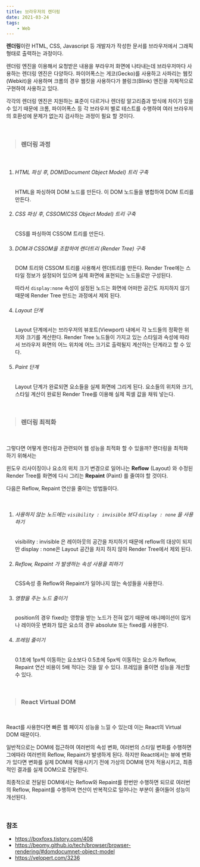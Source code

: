 ```yaml
---
title: 브라우저의 렌더링
date: 2021-03-24
tags:
    - Web
---
```


**렌더링**이란 HTML, CSS, Javascript 등 개발자가 작성한 문서를 브라우저에서 그래픽 형태로 출력하는 과정이다.



렌더링 엔진을 이용해서 요청받은 내용을 부라우저 화면에 나타내는데 브라우저마다 사용하는 렌더링 엔진은 다양하다. 파이어폭스는 게코(Gecko)를 사용하고 사파리는 웹킷(Webkit)을 사용하며 크롬의 경우 웹킷을 사용하다가 블링크(Blink) 엔진을 자체적으로 구현하여 사용하고 있다.



각각의 렌더링 엔진은 지원하는 표준이 다르거나 렌더링 알고리즘과 방식에 차이가 있을 수 있기 때문에 크롬, 파이어폭스 등 각 브라우저 별로 테스트를 수행하여 여러 브라우저의 호환성에 문제가 없는지 검사하는 과정이 필요 할 것이다.

<br/>



> ### 렌더링 과정

<br/>

1. ###### HTML 파싱 후, DOM(Document Object Model) 트리 구축

   HTML을 파싱하여 DOM 노드를 만든다. 이 DOM 노드들을 병합하여 DOM 트리를 만든다.
   <br/>

2. ###### CSS 파싱 후, CSSOM(CSS Object Model) 트리 구축

   CSS를 파싱하여 CSSOM 트리를 만든다.
   <br/>

3. ###### DOM과 CSSOM을 조합하여 렌더트리 (Render Tree) 구축

   DOM 트리와 CSSOM 트리를 사용해서 렌더트리를 만든다. Render Tree에는 스타일 정보가 설정되어 있으며 실제 화면에 표현되는 노드들로만 구성된다.

   따라서 `display:none` 속성이 설정된 노드는 화면에 어떠한 공간도 차지하지 않기 때문에 Render Tree 만드는 과정에서 제외 된다. 
   <br/>

4. ###### Layout  단계

   Layout 단계에서는 브라우저의 뷰포트(Viewport) 내에서 각 노드들의 정확한 위치와 크기를 계산한다. Render Tree 노드들이 가지고 있는 스타일과 속성에 따라서 브라우저 화면의 어느 위치에 어느 크기로 출력될지 계산하는 단계라고 할 수 있다.
   <br/>

5. ###### Paint 단계

   Layout 단계가 완료되면 요소들을 실제 화면에 그리게 된다. 요소들의 위치와 크기, 스타일 계산이 완료된 Render Tree를 이용해 실제 픽셀 값을 채워 넣는다.
   <br/>

<br/>

> ### 렌더링 최적화

<br/>

그렇다면 어떻게 렌더링과 관련되어 웹 성능을 최적화 할 수 있을까? 렌더링을 최적화 하기 위해서는 

윈도우 리사이징이나 요소의 위치 크기 변경으로 일어나는 **Reflow** (Layout) 와 수정된 Render Tree를 화면에 다시 그리는 **Repaint** (Paint) 를 줄여야 할 것이다.



다음은 Reflow, Repaint 연산을 줄이는 방법들이다.

<br/>

1. ###### 사용하지 않는 노드에는 `visibility : invisible` 보다 `display : none` 을 사용하기

   visibility : invisible 은 레이아웃의 공간을 차지하기 때문에 reflow의 대상이 되지만 display : none은 Layout 공간을 차지 하지 않아 Render Tree에서 제외 된다.
   <br/>
    
2. ###### Reflow, Repaint 가 발생하는 속성 사용을 피하기

   CSS속성 중 Reflow와 Repaint가 일어나지 않는 속성들을 사용한다.
   <br/>

3. ###### 영향을 주는 노드 줄이기

   position의 경우 fixed는 영향을 받는 노드가 전혀 없기 때문에 애니메이션이 많거나 레이아웃 변화가 많은 요소의 경우 absolute 또는 fixed를 사용한다.
   <br/>

4. ###### 프레임 줄이기

   0.1초에 1px씩 이동하는 요소보다 0.5초에 5px씩 이동하는 요소가 Reflow, Repaint 연산 비용이 5배 적다는 것을 알 수 있다. 프레임을 줄이면 성능을 개선할 수 있다.
   <br/>

<br/>

> ### React Virtual DOM

<br/>

React를 사용한다면 빠른 웹 페이지 성능을 느낄 수 있는데 이는 React의 Virtual DOM 때문이다.

일반적으로는 DOM에 접근하여 여러번의 속성 변화, 여러번의 스타일 변화를 수행하면 그에따라 여러번의 Reflow, Repaint가 발생하게 된다. 하지만 React에서는 뷰에 변화가 있다면 변화를 실제 DOM에 적용시키기 전에 가상의 DOM에 먼저 적용시키고, 최종적인 결과를 실제 DOM으로 전달한다.

최종적으로 전달된 DOM에서는 Reflow와 Repaint를 한번만 수행하면 되므로 여러번의 Reflow, Repaint를 수행하며 연산이 반복적으로 일어나는 부분이 줄어들어 성능이 개선된다.

<br/>

### 참조

- https://boxfoxs.tistory.com/408
- https://beomy.github.io/tech/browser/browser-rendering/#domdocumnet-object-model
- https://velopert.com/3236